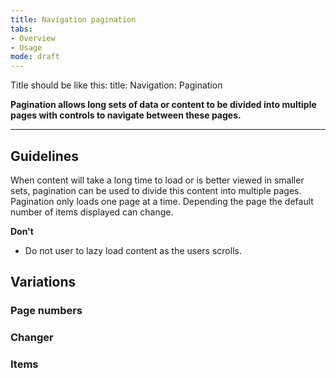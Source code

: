 ```yaml
---
title: Navigation pagination
tabs: 
- Overview
- Usage
mode: draft
---
```


Title should be like this: 
title: Navigation: Pagination


**Pagination allows long sets of data or content to be divided into multiple pages with controls to navigate between these pages.**
<!--One to two sentences as an introduction to the component-->

***

## Guidelines
<!--List how to use it, sizes, widths, grid interactions, color allowances -->
When content will take a long time to load or is better viewed in smaller sets, pagination can be used to divide this content into multiple pages. Pagination only loads one page at a time. Depending the page the default number of items displayed can change. 


**Don't** 
<!--Bullet point list if needed -->
* Do not user to lazy load content as the users scrolls. 


## Variations 
<!--One ### heading per frame in Figma, explaining each component in that frame. One 'content' section per variation if needed -->

<Embed url="" />


### Page numbers
### Changer 
### Items 
